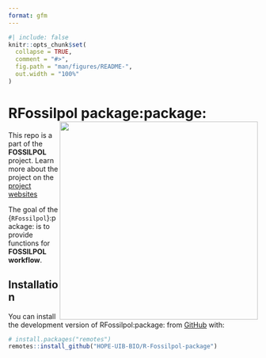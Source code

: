 ```yaml
---
format: gfm
---
```


<!-- README.md is generated from README.qmd. Please edit that file -->

```r
#| include: false
knitr::opts_chunk$set(
  collapse = TRUE,
  comment = "#>",
  fig.path = "man/figures/README-",
  out.width = "100%"
)
```

# RFossilpol package:package:<img src="man/figures/fossilpol_logo.png" align="right" width="400" />

<!-- badges: start -->
<!-- badges: end -->

This repo is a part of the **FOSSILPOL** project. Learn more about the
project on the [project websites](https://hope-uib-bio.github.io/FOSSILPOL-website/)

The goal of the {`RFossilpol`}:package: is to provide functions for **FOSSILPOL workflow**.

## Installation

You can install the development version of RFossilpol:package: from [GitHub](https://github.com/) with:

``` r
# install.packages("remotes")
remotes::install_github("HOPE-UIB-BIO/R-Fossilpol-package")
```
